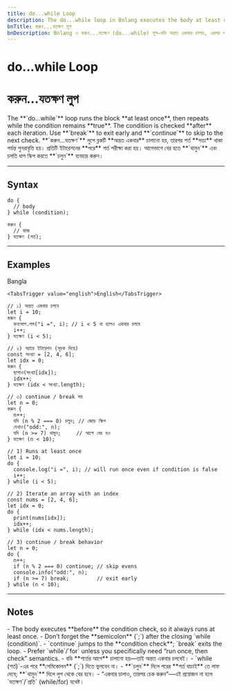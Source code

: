 ```yaml
---
title: do...while Loop
description: The do...while loop in Bnlang executes the body at least once, then repeats while the condition is true. Includes break/continue usage with examples in Bangla and English.
bnTitle: করুন...যতক্ষণ লুপ
bnDescription: Bnlang এ করুন...যতক্ষণ (do...while) লুপ—বডি অন্তত একবার চালায়, এরপর শর্ত সত্য থাকলে পুনরাবৃত্তি। break/continue উদাহরণসহ।
---
```


# <I18nEnglish>do...while Loop</I18nEnglish>
# <I18nBangla>করুন...যতক্ষণ লুপ</I18nBangla>


<I18nEnglish>
The **`do...while`** loop runs the block **at least once**, then repeats while the condition remains **true**.  
The condition is checked **after** each iteration. Use **`break`** to exit early and **`continue`** to skip to the next check.
</I18nEnglish>

<I18nBangla>
**`করুন...যতক্ষণ`** লুপে ব্লকটি **অন্তত একবার** চালানো হয়, তারপর শর্ত **সত্য** থাকা পর্যন্ত পুনরাবৃত্তি হয়।  
প্রতিটি ইটারেশনের **পরে** শর্ত পরীক্ষা করা হয়। আগেভাগে বের হতে **`থামুন`** এবং চলতি ধাপ স্কিপ করতে **`চলুন`** ব্যবহার করুন।
</I18nBangla>



---

## Syntax

<I18nEnglish>

```bnl
do {
  // body
} while (condition);
```
</I18nEnglish>

<I18nBangla>

```bnl
করুন {
  // কাজ
} যতক্ষণ (শর্ত);
```
</I18nBangla>



---

## Examples

<Tabs defaultValue="bangla" className="w-full">
  <TabsList>
    <TabsTrigger value="bangla">Bangla</TabsTrigger>
    
    <TabsTrigger value="english">English</TabsTrigger>
  </TabsList>

  <TabsContent value="bangla">

```bnl
// ১) অন্তত একবার চলবে
let i = 10;
করুন {
  কনসোল.লগ("i =", i); // i < 5 না হলেও একবার চলবে
  i++;
} যতক্ষণ (i < 5);

// ২) অ্যারে ইটারেশন (সূচক দিয়ে)
const সংখ্যা = [2, 4, 6];
let idx = 0;
করুন {
  ছাপাও(সংখ্যা[idx]);
  idx++;
} যতক্ষণ (idx < সংখ্যা.length);

// ৩) continue / break সহ
let n = 0;
করুন {
  n++;
  যদি (n % 2 === 0) চলুন; // জোড় স্কিপ
  দেখাও("odd:", n);
  যদি (n >= 7) থামুন;     // আগে বের হও
} যতক্ষণ (n < 10);
```
  </TabsContent>

  

  <TabsContent value="english">

```bnl
// 1) Runs at least once
let i = 10;
do {
  console.log("i =", i); // will run once even if condition is false
  i++;
} while (i < 5);

// 2) Iterate an array with an index
const nums = [2, 4, 6];
let idx = 0;
do {
  print(nums[idx]);
  idx++;
} while (idx < nums.length);

// 3) continue / break behavior
let n = 0;
do {
  n++;
  if (n % 2 === 0) continue; // skip evens
  console.info("odd:", n);
  if (n >= 7) break;         // exit early
} while (n < 10);
```
  </TabsContent>
</Tabs>

---

## Notes

<I18nEnglish>
- The body executes **before** the condition check, so it always runs at least once.  
- Don’t forget the **semicolon** (`;`) after the closing `while (condition)`.  
- `continue` jumps to the **condition check**; `break` exits the loop.  
- Prefer `while`/`for` unless you specifically need “run once, then check” semantics.
</I18nEnglish>

<I18nBangla>
- বডি **শর্তের আগে** চালানো হয়—তাই অন্তত একবার চলবেই।  
- `while (শর্ত)`-এর পরে **সেমিকোলন** (`;`) দিতে ভুলবেন না।  
- **`চলুন`** দিলে পরের **শর্ত যাচাই** তে লাফ দেবে; **`থামুন`** দিলে লুপ থেকে বের হবে।  
- “একবার চালাও, তারপর চেক করুন”—এই প্রয়োজন না হলে `যতক্ষণ`/`প্রতি` (while/for) যথেষ্ট।
</I18nBangla>



